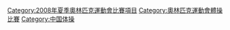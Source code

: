{{Commonscat|Gymnastics at the 2008 Summer Olympics}}

[[Category:2008年夏季奧林匹克運動會比賽項目|Category:2008年夏季奧林匹克運動會比賽項目]]
[[Category:奧林匹克運動會體操比賽|Category:奧林匹克運動會體操比賽]]
[[Category:中国体操|Category:中国体操]]